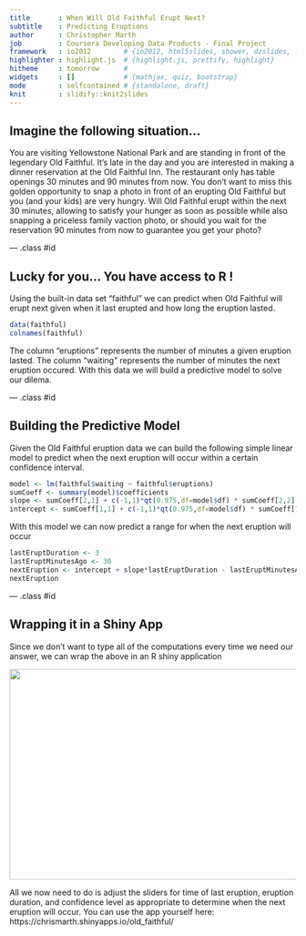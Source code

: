 ```yaml
---
title       : When Will Old Faithful Erupt Next?
subtitle    : Predicting Eruptions
author      : Christopher Marth
job         : Coursera Developing Data Products - Final Project
framework   : io2012        # {io2012, html5slides, shower, dzslides, ...}
highlighter : highlight.js  # {highlight.js, prettify, highlight}
hitheme     : tomorrow      # 
widgets     : []            # {mathjax, quiz, bootstrap}
mode        : selfcontained # {standalone, draft}
knit        : slidify::knit2slides
---
```


## Imagine the following situation...

You are visiting Yellowstone National Park and are standing in front of the legendary Old Faithful. It's late in the day and you are interested in making a dinner reservation at the Old Faithful Inn. The restaurant only has table openings 30 minutes and 90 minutes from now. You don't want to miss this golden opportunity to snap a photo in front of an erupting Old Faithful but you (and your kids) are very hungry. Will Old Faithful erupt within the next 30 minutes, allowing to satisfy your hunger as soon as possible while also snapping a priceless family vaction photo, or should you wait for the reservation 90 minutes from now to guarantee you get your photo?

--- .class #id 

## Lucky for you... You have access to R !

Using the built-in data set "faithful" we can predict when Old Faithful will erupt next given when it last erupted and how long the eruption lasted.

```r
data(faithful)
colnames(faithful)
```
The column "eruptions" represents the number of minutes a given eruption lasted. The column "waiting" represents the number of minutes the next eruption occured. With this data we will build a predictive model to solve our dilema.

--- .class #id 

## Building the Predictive Model
Given the Old Faithful eruption data we can build the following simple linear model to predict when the next eruption will occur within a certain confidence interval.

```r
model <- lm(faithful$waiting ~ faithful$eruptions)
sumCoeff <- summary(model)$coefficients
slope <- sumCoeff[2,1] + c(-1,1)*qt(0.975,df=model$df) * sumCoeff[2,2]
intercept <- sumCoeff[1,1] + c(-1,1)*qt(0.975,df=model$df) * sumCoeff[1,2]
```

With this model we can now predict a range for when the next eruption will occur

```r
lastEruptDuration <- 3
lastEruptMinutesAgo <- 30
nextEruption <- intercept + slope*lastEruptDuration - lastEruptMinutesAgo
nextEruption
```

--- .class #id 

## Wrapping it in a Shiny App

Since we don't want to type all of the computations every time we need our answer, we can wrap the above in an R shiny application 

<div style='text-align: center;'>
  <img src="assets/img/oldFaithful_shinyApp.jpg" height="370" width="800"/>
</div>

All we now need to do is adjust the sliders for time of last eruption, eruption duration, and confidence level as appropriate to determine when the next eruption will occur. You can use the app yourself here: https://chrismarth.shinyapps.io/old_faithful/

